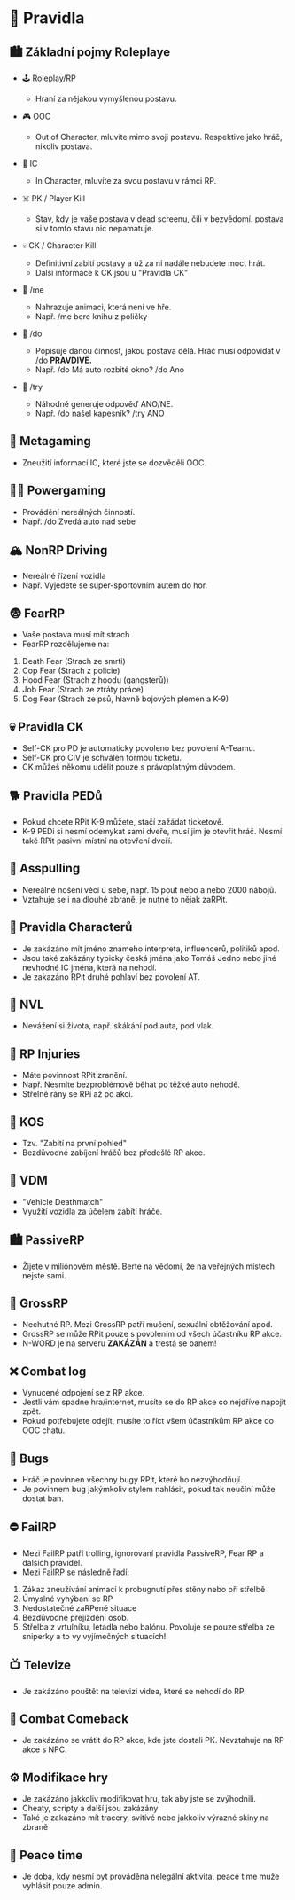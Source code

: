 # 📜 Pravidla

## 🏙️ Základní pojmy Roleplaye

- 🕹️ Roleplay/RP

  - Hraní za nějakou vymyšlenou postavu.

- 🎮 OOC

  - Out of Character, mluvíte mimo svoji postavu. Respektive jako hráč, nikoliv postava.

- 👦 IC

  - In Character, mluvíte za svou postavu v rámci RP.

- ☠️ PK / Player Kill

  - Stav, kdy je vaše postava v dead screenu, čili v bezvědomí. postava si v tomto stavu nic nepamatuje.

- 💀 CK / Character Kill

  - Definitivní zabití postavy a už za ní nadále nebudete moct hrát.
  - Další informace k CK jsou u "Pravidla CK"

- 👷 /me

  - Nahrazuje animaci, která není ve hře.
  - Např. /me bere knihu z poličky

- 🤥 /do

  - Popisuje danou činnost, jakou postava dělá. Hráč musí odpovídat v /do **PRAVDIVĚ.**
  - Např. /do Má auto rozbité okno?
    /do Ano

- 🧨 /try
  - Náhodně generuje odpověď ANO/NE.
  - Např. /do našel kapesník? /try ANO

## 💭 Metagaming

- Zneužití informací IC, které jste se dozvěděli OOC.

## 🏋️‍♀️ Powergaming

- Provádění nereálných činností.
- Např. /do Zvedá auto nad sebe

## 🏔 NonRP Driving

- Nereálné řízení vozidla
- Např. Vyjedete se super-sportovním autem do hor.

## 😨 FearRP

- Vaše postava musí mít strach
- FearRP rozdělujeme na:

1. Death Fear (Strach ze smrti)
2. Cop Fear (Strach z policie)
3. Hood Fear (Strach z hoodu (gangsterů))
4. Job Fear (Strach ze ztráty práce)
5. Dog Fear (Strach ze psů, hlavně bojových plemen a K-9)

## 💀 Pravidla CK

- Self-CK pro PD je automaticky povoleno bez povolení A-Teamu.
- Self-CK pro CIV je schválen formou ticketu.
- CK můžeš někomu udělit pouze s právoplatným důvodem.

## 🐕 Pravidla PEDů

- Pokud chcete RPit K-9 můžete, stačí zažádat ticketově.
- K-9 PEDi si nesmí odemykat sami dveře, musí jim je otevřit hráč. Nesmí také RPit pasivní místní na otevření dveří.

## 🔫 Asspulling

- Nereálné nošení věcí u sebe, např. 15 pout nebo a nebo 2000 nábojů.
- Vztahuje se i na dlouhé zbraně, je nutné to nějak zaRPit.

## 👦 Pravidla Characterů

- Je zakázáno mít jméno známeho interpreta, influencerů, politiků apod.
- Jsou také zakázány typicky česká jména jako Tomáš Jedno nebo jiné nevhodné IC jména, která na nehodí.
- Je zakazáno RPit druhé pohlaví bez povolení AT.

## 🧟 NVL

- Nevážení si života, např. skákání pod auta, pod vlak.

## 💉 RP Injuries

- Máte povinnost RPit zranění.
- Např. Nesmíte bezproblémově běhat po těžké auto nehodě.
- Střelné rány se RPí až po akci.

## 🛑 KOS

- Tzv. "Zabití na první pohled"
- Bezdůvodné zabíjení hráčů bez předešlé RP akce.

## 🚗 VDM

- "Vehicle Deathmatch"
- Využítí vozidla za účelem zabítí hráče.

## 🏙 PassiveRP

- Žijete v miliónovém městě. Berte na vědomí, že na veřejných místech nejste sami.

## 🤮 GrossRP

- Nechutné RP. Mezi GrossRP patří mučení, sexuální obtěžování apod.
- GrossRP se může RPit pouze s povolením od všech účastníku RP akce.
- N-WORD je na serveru **ZAKÁZÁN** a trestá se banem!

## ❌ Combat log

- Vynucené odpojení se z RP akce.
- Jestli vám spadne hra/internet, musíte se do RP akce co nejdříve napojit zpět.
- Pokud potřebujete odejít, musíte to říct všem účastníkům RP akce do OOC chatu.

## 🐛 Bugs

- Hráč je povinnen všechny bugy RPit, které ho nezvýhodňují.
- Je povinnem bug jakýmkoliv stylem nahlásit, pokud tak neučíní může dostat ban.

## ⛔ FailRP

- Mezi FailRP patří trolling, ignorovaní pravidla PassiveRP, Fear RP a dalších pravidel.
- Mezi FailRP se následně řadí:

1. Zákaz zneužívání animací k probugnutí přes stěny nebo při střelbě
2. Úmyslné vyhýbaní se RP
3. Nedostatečné zaRPené situace
4. Bezdůvodné přejíždění osob.
5. Střelba z vrtulníku, letadla nebo balónu. Povoluje se pouze střelba ze sniperky a to vy vyjímečných situacích!

## 📺 Televize

- Je zakázáno pouštět na televizi videa, které se nehodí do RP.

## 🔫 Combat Comeback

- Je zakázáno se vrátit do RP akce, kde jste dostali PK. Nevztahuje na RP akce s NPC.

## ⚙️ Modifikace hry

- Je zakázáno jakkoliv modifikovat hru, tak aby jste se zvýhodnili.
- Cheaty, scripty a další jsou zakázány
- Také je zakázáno mít tracery, svitívé nebo jakkoliv výrazné skiny na zbraně

## 📛 Peace time

- Je doba, kdy nesmí byt prováděna nelegální aktivita, peace time muže vyhlásit pouze admin.
